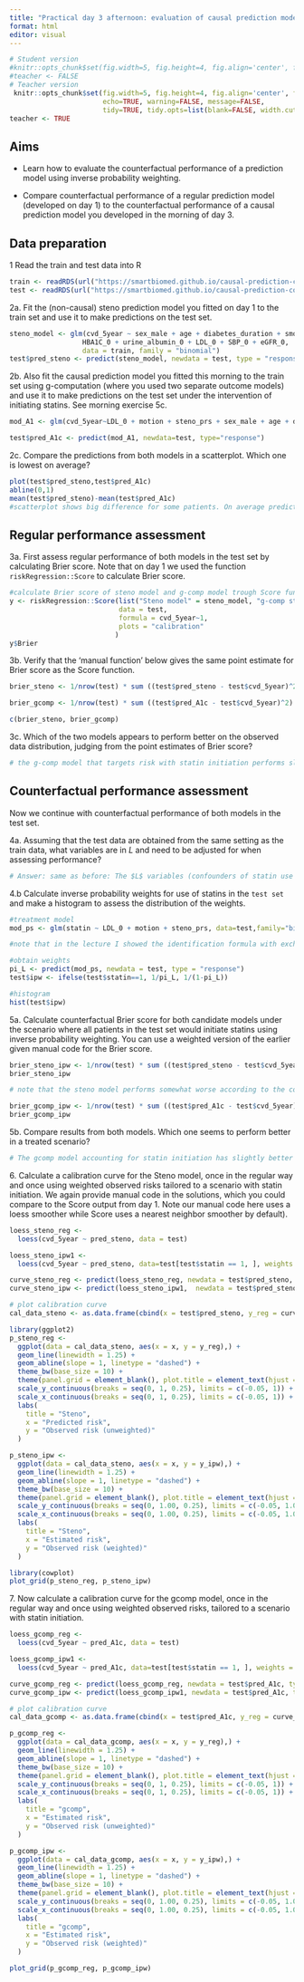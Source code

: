 ```yaml
---
title: "Practical day 3 afternoon: evaluation of causal prediction models"
format: html
editor: visual
---
```


```r
# Student version
#knitr::opts_chunk$set(fig.width=5, fig.height=4, fig.align='center', fig.path='Figs/',                     echo=TRUE, include=FALSE, warning=FALSE, message=FALSE)
#teacher <- FALSE
# Teacher version
 knitr::opts_chunk$set(fig.width=5, fig.height=4, fig.align='center', fig.path='Figs/',
                       echo=TRUE, warning=FALSE, message=FALSE,
                       tidy=TRUE, tidy.opts=list(blank=FALSE, width.cutoff=72))
teacher <- TRUE

```

## Aims

-   Learn how to evaluate the counterfactual performance of a prediction model using inverse probability weighting.

-   Compare counterfactual performance of a regular prediction model (developed on day 1) to the counterfactual performance of a causal prediction model you developed in the morning of day 3.

## Data preparation

1 Read the train and test data into R

```r
train <- readRDS(url("https://smartbiomed.github.io/causal-prediction-course/data/exercises/data/type1-diabetes-train.rds"))
test <- readRDS(url("https://smartbiomed.github.io/causal-prediction-course/data/exercises/data/type1-diabetes-test.rds"))
```

2a. Fit the (non-causal) steno prediction model you fitted on day 1 to the train set and use it to make predictions on the test set.

```r
steno_model <- glm(cvd_5year ~ sex_male + age + diabetes_duration + smoking + motion +
                  HBA1C_0 + urine_albumin_0 + LDL_0 + SBP_0 + eGFR_0,
                  data = train, family = "binomial") 
test$pred_steno <- predict(steno_model, newdata = test, type = "response" )
```

2b. Also fit the causal prediction model you fitted this morning to the train set using g-computation (where you used two separate outcome models) and use it to make predictions on the test set under the intervention of initiating statins. See morning exercise 5c.

```r
mod_A1 <- glm(cvd_5year~LDL_0 + motion + steno_prs + sex_male + age + diabetes_duration + smoking + SBP_0,  data=train[train$statin==1, ], family = "binomial")

test$pred_A1c <- predict(mod_A1, newdata=test, type="response")

```

2c. Compare the predictions from both models in a scatterplot. Which one is lowest on average?

```r
plot(test$pred_steno,test$pred_A1c)
abline(0,1)
mean(test$pred_steno)-mean(test$pred_A1c)
#scatterplot shows big difference for some patients. On average predictions from the causal model assuming statin initiation are a bit lower than those from steno model.
```

## Regular performance assessment

3a. First assess regular performance of both models in the test set by calculating Brier score. Note that on day 1 we used the function `riskRegression::Score` to calculate Brier score.

```r
#calculate Brier score of steno model and g-comp model trough Score function
y <- riskRegression::Score(list("Steno model" = steno_model, "g-comp statins" = test$pred_A1c),
                           data = test,
                           formula = cvd_5year~1,
                           plots = "calibration"
                          )
y$Brier
```

3b. Verify that the 'manual function' below gives the same point estimate for Brier score as the Score function.

```r
brier_steno <- 1/nrow(test) * sum ((test$pred_steno - test$cvd_5year)^2) 

brier_gcomp <- 1/nrow(test) * sum ((test$pred_A1c - test$cvd_5year)^2) 

c(brier_steno, brier_gcomp)
```

3c. Which of the two models appears to perform better on the observed data distribution, judging from the point estimates of Brier score?

```r
# the g-comp model that targets risk with statin initiation performs slightly worse (higher Brier score) than the regular Steno model
```

## Counterfactual performance assessment

Now we continue with counterfactual performance of both models in the test set.

4a. Assuming that the test data are obtained from the same setting as the train data, what variables are in $L$ and need to be adjusted for when assessing performance?

```r
# Answer: same as before: The $L$ variables (confounders of statin use and the outcome) are LDL_0, motion, steno_prs. (See exercises morning day 3).
```

4.b Calculate inverse probability weights for use of statins in the `test set` and make a histogram to assess the distribution of the weights.

```r
#treatment model
mod_ps <- glm(statin ~ LDL_0 + motion + steno_prs, data=test,family="binomial")

#note that in the lecture I showed the identification formula with exchangeability conditional on full set of covariates $X$. Since we know that the $P^*$ variables do not relate to the treatment process, they can be left out of the weigths model here.

#obtain weights
pi_L <- predict(mod_ps, newdata = test, type = "response")
test$ipw <- ifelse(test$statin==1, 1/pi_L, 1/(1-pi_L))

#histogram
hist(test$ipw)
```

5a. Calculate counterfactual Brier score for both candidate models under the scenario where all patients in the test set would initiate statins using inverse probability weighting. You can use a weighted version of the earlier given manual code for the Brier score.

```r
brier_steno_ipw <- 1/nrow(test) * sum ((test$pred_steno - test$cvd_5year)^2 * (test$statin==1) * test$ipw ) 
brier_steno_ipw

# note that the steno model performs somewhat worse according to the counterfactual Brier than according to the regular Brier

brier_gcomp_ipw <- 1/nrow(test) * sum ((test$pred_A1c - test$cvd_5year)^2 * (test$statin==1) * test$ipw ) 
brier_gcomp_ipw

```

5b. Compare results from both models. Which one seems to perform better in a treated scenario?

```r
# The gcomp model accounting for statin initiation has slightly better (i.e. lower) Brier than the steno model now
```

6\. Calculate a calibration curve for the Steno model, once in the regular way and once using weighted observed risks tailored to a scenario with statin initiation. We again provide manual code in the solutions, which you could compare to the Score output from day 1. Note our manual code here uses a loess smoother while Score uses a nearest neighbor smoother by default).

```r
loess_steno_reg <-
  loess(cvd_5year ~ pred_steno, data = test)

loess_steno_ipw1 <-
  loess(cvd_5year ~ pred_steno, data=test[test$statin == 1, ], weights = ipw) 

curve_steno_reg <- predict(loess_steno_reg, newdata = test$pred_steno, type = "response")
curve_steno_ipw <- predict(loess_steno_ipw1,  newdata = test$pred_steno, type = "response")

# plot calibration curve
cal_data_steno <- as.data.frame(cbind(x = test$pred_steno, y_reg = curve_steno_reg, y_ipw = curve_steno_ipw))

library(ggplot2)
p_steno_reg <- 
  ggplot(data = cal_data_steno, aes(x = x, y = y_reg),) + 
  geom_line(linewidth = 1.25) +
  geom_abline(slope = 1, linetype = "dashed") +
  theme_bw(base_size = 10) +
  theme(panel.grid = element_blank(), plot.title = element_text(hjust = 0.5)) +
  scale_y_continuous(breaks = seq(0, 1, 0.25), limits = c(-0.05, 1)) +
  scale_x_continuous(breaks = seq(0, 1, 0.25), limits = c(-0.05, 1)) +
  labs(
    title = "Steno",
    x = "Predicted risk",
    y = "Observed risk (unweighted)"
  )

p_steno_ipw <- 
  ggplot(data = cal_data_steno, aes(x = x, y = y_ipw),) + 
  geom_line(linewidth = 1.25) +
  geom_abline(slope = 1, linetype = "dashed") +
  theme_bw(base_size = 10) +
  theme(panel.grid = element_blank(), plot.title = element_text(hjust = 0.5)) +
  scale_y_continuous(breaks = seq(0, 1.00, 0.25), limits = c(-0.05, 1.00)) +
  scale_x_continuous(breaks = seq(0, 1.00, 0.25), limits = c(-0.05, 1.00)) +
  labs(
    title = "Steno",
    x = "Estimated risk",
    y = "Observed risk (weighted)"
  )

library(cowplot)
plot_grid(p_steno_reg, p_steno_ipw)
```

7\. Now calculate a calibration curve for the gcomp model, once in the regular way and once using weighted observed risks, tailored to a scenario with statin initiation.

```r
loess_gcomp_reg <-
  loess(cvd_5year ~ pred_A1c, data = test)

loess_gcomp_ipw1 <-
  loess(cvd_5year ~ pred_A1c, data=test[test$statin == 1, ], weights = ipw) 

curve_gcomp_reg <- predict(loess_gcomp_reg, newdata = test$pred_A1c, type = "response")
curve_gcomp_ipw <- predict(loess_gcomp_ipw1, newdata = test$pred_A1c, type = "response")

# plot calibration curve
cal_data_gcomp <- as.data.frame(cbind(x = test$pred_A1c, y_reg = curve_gcomp_reg, y_ipw = curve_gcomp_ipw))

p_gcomp_reg <- 
  ggplot(data = cal_data_gcomp, aes(x = x, y = y_reg),) + 
  geom_line(linewidth = 1.25) +
  geom_abline(slope = 1, linetype = "dashed") +
  theme_bw(base_size = 10) +
  theme(panel.grid = element_blank(), plot.title = element_text(hjust = 0.5)) +
  scale_y_continuous(breaks = seq(0, 1, 0.25), limits = c(-0.05, 1)) +
  scale_x_continuous(breaks = seq(0, 1, 0.25), limits = c(-0.05, 1)) +
  labs(
    title = "gcomp",
    x = "Estimated risk",
    y = "Observed risk (unweighted)"
  )

p_gcomp_ipw <- 
  ggplot(data = cal_data_gcomp, aes(x = x, y = y_ipw),) + 
  geom_line(linewidth = 1.25) +
  geom_abline(slope = 1, linetype = "dashed") +
  theme_bw(base_size = 10) +
  theme(panel.grid = element_blank(), plot.title = element_text(hjust = 0.5)) +
  scale_y_continuous(breaks = seq(0, 1.00, 0.25), limits = c(-0.05, 1.00)) +
  scale_x_continuous(breaks = seq(0, 1.00, 0.25), limits = c(-0.05, 1.00)) +
  labs(
    title = "gcomp",
    x = "Estimated risk",
    y = "Observed risk (weighted)"
  )

plot_grid(p_gcomp_reg, p_gcomp_ipw)
```
